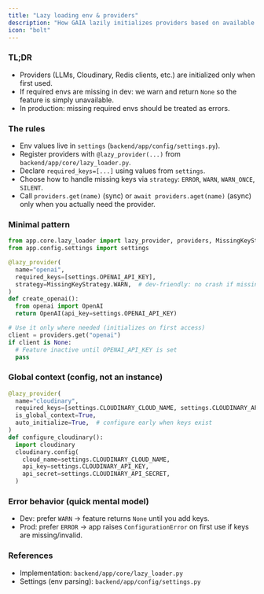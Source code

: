 ```yaml
---
title: "Lazy loading env & providers"
description: "How GAIA lazily initializes providers based on available env vars"
icon: "bolt"
---
```


### TL;DR
- Providers (LLMs, Cloudinary, Redis clients, etc.) are initialized only when first used.
- If required envs are missing in dev: we warn and return `None` so the feature is simply unavailable.
- In production: missing required envs should be treated as errors.

### The rules
- Env values live in `settings` (`backend/app/config/settings.py`).
- Register providers with `@lazy_provider(...)` from `backend/app/core/lazy_loader.py`.
- Declare `required_keys=[...]` using values from `settings`.
- Choose how to handle missing keys via `strategy`: `ERROR`, `WARN`, `WARN_ONCE`, `SILENT`.
- Call `providers.get(name)` (sync) or `await providers.aget(name)` (async) only when you actually need the provider.

### Minimal pattern
```python
from app.core.lazy_loader import lazy_provider, providers, MissingKeyStrategy
from app.config.settings import settings

@lazy_provider(
  name="openai",
  required_keys=[settings.OPENAI_API_KEY],
  strategy=MissingKeyStrategy.WARN,  # dev-friendly: no crash if missing
)
def create_openai():
  from openai import OpenAI
  return OpenAI(api_key=settings.OPENAI_API_KEY)

# Use it only where needed (initializes on first access)
client = providers.get("openai")
if client is None:
  # Feature inactive until OPENAI_API_KEY is set
  pass
```

### Global context (config, not an instance)
```python
@lazy_provider(
  name="cloudinary",
  required_keys=[settings.CLOUDINARY_CLOUD_NAME, settings.CLOUDINARY_API_KEY],
  is_global_context=True,
  auto_initialize=True,  # configure early when keys exist
)
def configure_cloudinary():
  import cloudinary
  cloudinary.config(
    cloud_name=settings.CLOUDINARY_CLOUD_NAME,
    api_key=settings.CLOUDINARY_API_KEY,
    api_secret=settings.CLOUDINARY_API_SECRET,
  )
```

### Error behavior (quick mental model)
- Dev: prefer `WARN` → feature returns `None` until you add keys.
- Prod: prefer `ERROR` → app raises `ConfigurationError` on first use if keys are missing/invalid.

### References
- Implementation: `backend/app/core/lazy_loader.py`
- Settings (env parsing): `backend/app/config/settings.py` 